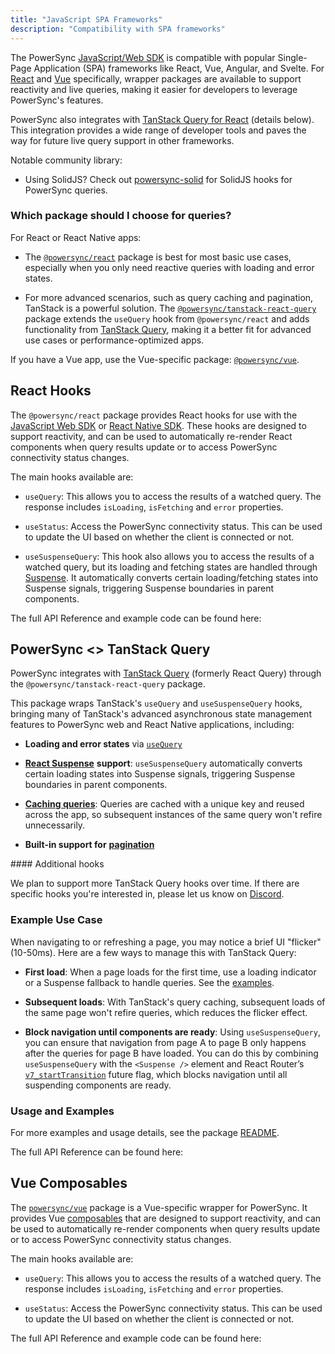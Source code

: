 ```yaml
---
title: "JavaScript SPA Frameworks"
description: "Compatibility with SPA frameworks"
---
```


The PowerSync [JavaScript/Web SDK](../javascript-web) is compatible with popular Single-Page Application (SPA) frameworks like React, Vue, Angular, and Svelte. For [React](#react-hooks) and [Vue](#vue-composables) specifically, wrapper packages are available to support reactivity and live queries, making it easier for developers to leverage PowerSync's features.

PowerSync also integrates with [TanStack Query for React](#powersync-tanstack-query) (details below). This integration provides a wide range of developer tools and paves the way for future live query support in other frameworks.

<Info>
  Notable community library:

  * Using SolidJS? Check out [powersync-solid](https://github.com/aboviq/powersync-solid) for SolidJS hooks for PowerSync queries.
</Info>

### Which package should I choose for queries?

For React or React Native apps:

* The [`@powersync/react`](#react-hooks) package is best for most basic use cases, especially when you only need reactive queries with loading and error states.

* For more advanced scenarios, such as query caching and pagination, TanStack is a powerful solution. The [`@powersync/tanstack-react-query`](#powersync-less-than-greater-than-tanstack) package extends the `useQuery` hook from `@powersync/react` and adds functionality from [TanStack Query](https://tanstack.com/query/latest/docs/framework/react/overview), making it a better fit for advanced use cases or performance-optimized apps.

If you have a Vue app, use the Vue-specific package: [`@powersync/vue`](#vue-composables).

## React Hooks

<Card title="npm: @powersync/react" icon="npm" href="https://www.npmjs.com/package/@powersync/react" horizontal />

The `@powersync/react` package provides React hooks for use with the [JavaScript Web SDK](./) or [React Native SDK](../react-native-and-expo/). These hooks are designed to support reactivity, and can be used to automatically re-render React components when query results update or to access PowerSync connectivity status changes.

The main hooks available are:

* `useQuery`: This allows you to access the results of a watched query. The response includes `isLoading`, `isFetching` and `error` properties.

* `useStatus`: Access the PowerSync connectivity status. This can be used to update the UI based on whether the client is connected or not.

* `useSuspenseQuery`: This hook also allows you to access the results of a watched query, but its loading and fetching states are handled through [Suspense](https://react.dev/reference/react/Suspense). It automatically converts certain loading/fetching states into Suspense signals, triggering Suspense boundaries in parent components.

The full API Reference and example code can be found here:

<Card title="React hooks for PowerSync | PowerSync JavaScript SDK Docs" icon="book" href="https://powersync-ja.github.io/powersync-js/react-sdk" horizontal />

## PowerSync \<> TanStack Query

PowerSync integrates with [TanStack Query](https://tanstack.com/query/latest/docs/framework/react/overview) (formerly React Query) through the `@powersync/tanstack-react-query` package.

<Card title="npm: @powersync/tanstack-react-query" icon="npm" href="https://www.npmjs.com/package/@powersync/tanstack-react-query" horizontal />

This package wraps TanStack's `useQuery` and `useSuspenseQuery` hooks, bringing many of TanStack's advanced asynchronous state management features to PowerSync web and React Native applications, including:

* **Loading and error states** via [`useQuery`](https://tanstack.com/query/latest/docs/framework/react/guides/queries)

* [**React Suspense**](https://tanstack.com/query/latest/docs/framework/react/guides/suspense) **support**: `useSuspenseQuery` automatically converts certain loading states into Suspense signals, triggering Suspense boundaries in parent components.

* [**Caching queries**](https://tanstack.com/query/latest/docs/framework/react/guides/caching): Queries are cached with a unique key and reused across the app, so subsequent instances of the same query won't refire unnecessarily.

* **Built-in support for** [**pagination**](https://tanstack.com/query/latest/docs/framework/react/guides/paginated-queries)

<Info>
  #### Additional hooks

  We plan to support more TanStack Query hooks over time. If there are specific hooks you're interested in, please let us know on [Discord](https://discord.gg/powersync).
</Info>

### Example Use Case

When navigating to or refreshing a page, you may notice a brief UI "flicker" (10-50ms). Here are a few ways to manage this with TanStack Query:

* **First load**: When a page loads for the first time, use a loading indicator or a Suspense fallback to handle queries. See the [examples](https://www.npmjs.com/package/@powersync/tanstack-react-query#usage).

* **Subsequent loads**: With TanStack's query caching, subsequent loads of the same page won't refire queries, which reduces the flicker effect.

* **Block navigation until components are ready**: Using `useSuspenseQuery`, you can ensure that navigation from page A to page B only happens after the queries for page B have loaded. You can do this by combining `useSuspenseQuery` with the `<Suspense />` element and React Router’s [`v7_startTransition`](https://reactrouter.com/en/main/upgrading/future#v7_starttransition) future flag, which blocks navigation until all suspending components are ready.

### Usage and Examples

For more examples and usage details, see the package [README](https://www.npmjs.com/package/@powersync/tanstack-react-query).

The full API Reference can be found here:

<Card title="TanStack React Query | PowerSync JavaScript SDK Docs" icon="book"  href="https://powersync-ja.github.io/powersync-js/tanstack-react-query-sdk" horizontal />

## Vue Composables

<Card title="npm: @powersync/vue" icon="npm" href="https://www.npmjs.com/package/@powersync/vue" horizontal />

The [`powersync/vue`](https://www.npmjs.com/package/@powersync/vue) package is a Vue-specific wrapper for PowerSync. It provides Vue [composables](https://vuejs.org/guide/reusability/composables) that are designed to support reactivity, and can be used to automatically re-render components when query results update or to access PowerSync connectivity status changes.

The main hooks available are:

* `useQuery`: This allows you to access the results of a watched query. The response includes `isLoading`, `isFetching` and `error` properties.

* `useStatus`: Access the PowerSync connectivity status. This can be used to update the UI based on whether the client is connected or not.

The full API Reference and example code can be found here:

<Card title="Vue composables for PowerSync | PowerSync JavaScript SDK Docs" icon="book" href="https://powersync-ja.github.io/powersync-js/vue-sdk" horizontal />